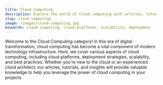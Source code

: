 ```yaml
---
title: Cloud Computing
description: Explore the world of cloud computing with articles, tutorials, and insights on cloud platforms, deployment, and scalability.
slug: cloud-computing
image: /images/cloud-computing.jpg
keywords: cloud computing, cloud platforms, scalability, deployment
---
```


Welcome to the Cloud Computing category! In this era of digital transformation, cloud computing has become a vital component of modern technology infrastructure. Here, we cover various aspects of cloud computing, including cloud platforms, deployment strategies, scalability, and best practices. Whether you're new to the cloud or an experienced cloud architect, our articles, tutorials, and insights will provide valuable knowledge to help you leverage the power of cloud computing in your projects.
